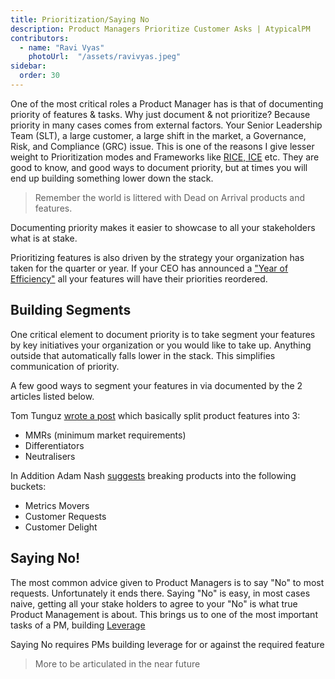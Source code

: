 ```yaml
---
title: Prioritization/Saying No
description: Product Managers Prioritize Customer Asks | AtypicalPM  
contributors:
  - name: "Ravi Vyas"
    photoUrl:  "/assets/ravivyas.jpeg"
sidebar:
  order: 30
---
```


One of the most critical roles a Product Manager has is that of documenting priority of features & tasks. Why just document & not prioritize? Because priority in many cases comes from external factors. Your Senior Leadership Team (SLT), a large customer, a large shift in the market, a Governance, Risk, and Compliance (GRC) issue. This is one of the reasons I give lesser weight to Prioritization modes and Frameworks like <a target="_blank" href="https://roadmunk.com/guides/product-prioritization-techniques-product-managers/">RICE, ICE</a> etc. They are good to know, and good ways to document priority, but at times you will end up building something lower down the stack. 

> Remember the world is littered with Dead on Arrival products and features.

Documenting priority makes it easier to showcase to all your stakeholders what is at stake.

Prioritizing features is also driven by the strategy your organization has taken for the quarter or year. If your CEO has announced a <a href="https://about.fb.com/news/2023/03/mark-zuckerberg-meta-year-of-efficiency/" target="_blank">"Year of Efficiency"</a> all your features will have their priorities reordered.

## Building Segments

One critical element to document priority is to take segment your features by key initiatives your organization or you would like to take up. Anything outside that automatically falls lower in the stack. This simplifies communication of priority.

A few good ways to segment your features in via documented by the 2 articles listed below. 

Tom Tunguz <a href="https://tomtunguz.com/why-your-startup-doesnt-invest-enough-in-differentiators/" target="_blank">wrote a post</a> which basically split product features into 3: 

- MMRs (minimum market requirements)
- Differentiators
- Neutralisers

In Addition Adam Nash <a href="https://adamnash.blog/2009/07/22/guide-to-product-planning-three-feature-buckets" target="_blank">suggests</a> breaking products into the following buckets: 

- Metrics Movers
- Customer Requests
- Customer Delight

## Saying No!

The most common advice given to Product Managers is to say "No" to most requests. Unfortunately it ends there. Saying "No" is easy, in most cases naive, getting all your stake holders to agree to your "No" is what true Product Management is about. This brings us to one of the most important tasks of a PM, building [Leverage](../concepts/leverage)

Saying No requires PMs building leverage for or against the required feature

> More to be articulated in the near future

<Bio contributors={frontmatter.contributors} />